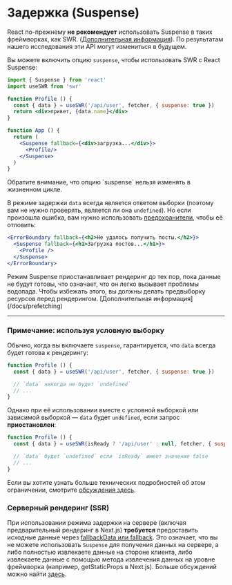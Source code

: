 
# Задержка (Suspense)

<Callout emoji="🚨" type="error">
  React по-прежнему <strong>не рекомендует</strong> использовать Suspense в таких фреймворках, как SWR. (<a href="https://ru.reactjs.org/blog/2022/03/29/react-v18.html#suspense-in-data-frameworks" target="_blank" rel="noopener">Дополнительная информация</a>). По результатам нашего исследования эти API могут измениться в будущем.
</Callout>

Вы можете включить опцию `suspense`, чтобы использовать SWR с React Suspense:

```jsx
import { Suspense } from 'react'
import useSWR from 'swr'

function Profile () {
  const { data } = useSWR('/api/user', fetcher, { suspense: true })
  return <div>привет, {data.name}</div>
}

function App () {
  return (
    <Suspense fallback={<div>загрузка...</div>}>
      <Profile/>
    </Suspense>
  )
}
```

<Callout>
  Обратите внимание, что опцию `suspense` нельзя изменять в жизненном цикле.
</Callout>

В режиме задержки `data` всегда является ответом выборки (поэтому вам не нужно проверять, является ли она `undefined`).
Но если произошла ошибка, вам нужно использовать [предохранители](https://ru.reactjs.org/docs/concurrent-mode-suspense.html#handling-errors), чтобы её отловить:

```jsx
<ErrorBoundary fallback={<h2>Не удалось получить посты.</h2>}>
  <Suspense fallback={<h1>Загрузка постов...</h1>}>
    <Profile />
  </Suspense>
</ErrorBoundary>
```

<Callout>
Режим Suspense приостанавливает рендеринг до тех пор, пока данные не будут готовы, что означает, что он легко вызывает проблемы водопада. Чтобы избежать этого, вы должны делать предвыборку ресурсов перед рендерингом. [Дополнительная информация](/docs/prefetching)
</Callout>

---

### Примечание: используя условную выборку

Обычно, когда вы включаете `suspense`, гарантируется, что `data` всегда будет готова к рендерингу:

```jsx
function Profile () {
  const { data } = useSWR('/api/user', fetcher, { suspense: true })

  // `data` никогда не будет `undefined`
  // ...
}
```

Однако при её использовании вместе с условной выборкой или зависимой выборкой — `data` будет `undefined`, если запрос **приостановлен**:

```jsx
function Profile () {
  const { data } = useSWR(isReady ? '/api/user' : null, fetcher, { suspense: true })

  // `data` будет `undefined` если `isReady` имеет значение false
  // ...
}
```

Если вы хотите узнать больше технических подробностей об этом ограничении, смотрите [обсуждения здесь](https://github.com/vercel/swr/pull/357#issuecomment-627089889).

### Серверный рендеринг (SSR)

При использовании режима задержки на сервере (включая предварительный рендеринг в Next.js) **требуется** предоставить исходные данные через [fallbackData или fallback](/docs/with-nextjs#предварительный-рендеринг-с-исходными-данными). Это означает, что вы не можете использовать `Suspense` для получения данных на сервере, а либо полностью извлекаете данные на стороне клиента, либо извлекаете данные с помощью метода извлечения данных на уровне фреймворка (например, getStaticProps в Next.js). Больше обсуждений можно найти [здесь](https://github.com/vercel/swr/issues/1906).

